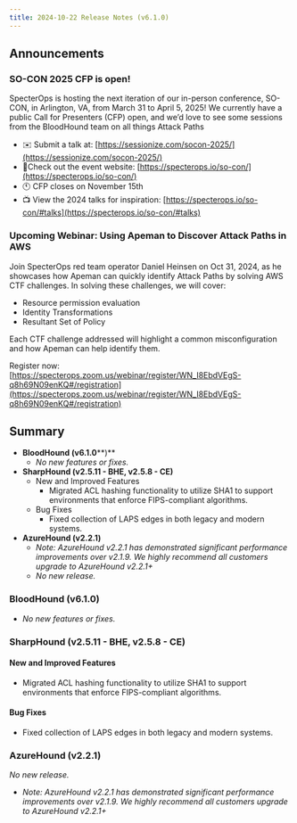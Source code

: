 ```yaml
---
title: 2024-10-22 Release Notes (v6.1.0)
---
```


## Announcements

### SO-CON 2025 CFP is open!
SpecterOps is hosting the next iteration of our in-person conference, SO-CON, in Arlington, VA, from March 31 to April 5, 2025! We currently have a public Call for Presenters (CFP) open, and we’d love to see some sessions from the BloodHound team on all things Attack Paths

* ✉️ Submit a talk at: [https://sessionize.com/socon-2025/](https://sessionize.com/socon-2025/)
* 📍Check out the event website: [https://specterops.io/so-con/](https://specterops.io/so-con/)
* 🕚 CFP closes on November 15th
* 📺 View the 2024 talks for inspiration: [https://specterops.io/so-con/#talks](https://specterops.io/so-con/#talks)

### Upcoming Webinar: Using Apeman to Discover Attack Paths in AWS


Join SpecterOps red team operator Daniel Heinsen on Oct 31, 2024, as he showcases how Apeman can quickly identify Attack Paths by solving AWS CTF challenges. In solving these challenges, we will cover:

* Resource permission evaluation
* Identity Transformations
* Resultant Set of Policy

Each CTF challenge addressed will highlight a common misconfiguration and how Apeman can help identify them.

Register now: [https://specterops.zoom.us/webinar/register/WN_I8EbdVEgS-q8h69N09enKQ#/registration](https://specterops.zoom.us/webinar/register/WN_I8EbdVEgS-q8h69N09enKQ#/registration)

## Summary

* **BloodHound (v6.1.0****)**
    * _No new features or fixes._
* **SharpHound (v2.5.11 - BHE, v2.5.8 - CE)**
    * New and Improved Features
        * Migrated ACL hashing functionality to utilize SHA1 to support environments that enforce FIPS-compliant algorithms.
    * Bug Fixes
        * Fixed collection of LAPS edges in both legacy and modern systems.
* **AzureHound (v2.2.1)**
    * _Note: AzureHound v2.2.1 has demonstrated significant performance improvements over v2.1.9. We highly recommend all customers upgrade to AzureHound v2.2.1+_
    * _No new release._

### BloodHound (v6.1.0)

* _No new features or fixes._

### SharpHound (v2.5.11 - BHE, v2.5.8 - CE)

#### New and Improved Features

* Migrated ACL hashing functionality to utilize SHA1 to support environments that enforce FIPS-compliant algorithms.

#### Bug Fixes

* Fixed collection of LAPS edges in both legacy and modern systems.

### AzureHound (v2.2.1)

_No new release._

* _Note: AzureHound v2.2.1 has demonstrated significant performance improvements over v2.1.9. We highly recommend all customers upgrade to AzureHound v2.2.1+_

